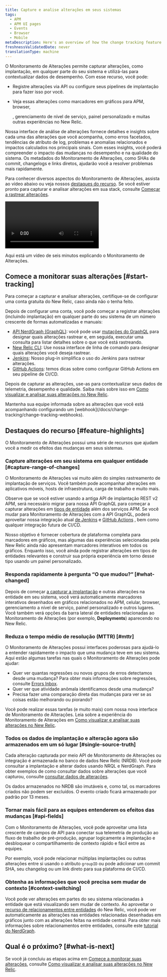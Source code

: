 ```yaml
---
title: Capture e analise alterações em seus sistemas
tags:
  - APM
  - APM UI pages
  - Events
  - Browser
  - Mobile
metaDescription: Here's an overview of how the change tracking feature can help you analyze the effects of recent changes on your users and systems.
freshnessValidatedDate: never
translationType: machine
---
```



O Monitoramento de Alterações permite capturar alterações, como implantação, em qualquer parte do seu sistema e utilizá-las para contextualizar dados de desempenho. Com esse recurso, você pode:

* Registre alterações via API ou configure seus pipelines de implantação para fazer isso por você.

* Veja essas alterações como marcadores em gráficos para APM, browser,

  <InlinePopover type="mobile"/>

  , gerenciamento de nível de serviço, painel personalizado e muitas outras experiências no New Relic.

Nossa interface de análise de alterações fornece detalhes e insights sobre cada uma das alterações que você acompanha, como erros facetados, tendências de atributo de log, problemas e anomalias relacionados e impactos calculados nos principais sinais. Com esses insights, você poderá compreender o impacto das mudanças no desempenho e na qualidade do sistema. Os metadados do Monitoramento de Alterações, como SHAs de commit, changelogs e links diretos, ajudarão você a resolver problemas mais rapidamente.

Para conhecer diversos aspectos do Monitoramento de Alterações, assista ao vídeo abaixo ou veja nossos [destaques do recurso](#feature-highlights). Se você estiver pronto para capturar e analisar alterações em sua stack, consulte [Começar a rastrear alterações](#start-tracking).

<Video
  id="ikRUKJf7hyU"
  type="youtube"
/>

<figcaption>
  Aqui está um vídeo de seis minutos explicando o Monitoramento de Alterações.
</figcaption>

## Comece a monitorar suas alterações [#start-tracking]

Para começar a capturar e analisar alterações, certifique-se de configurar uma conta gratuita do New Relic, caso ainda não o tenha feito.

<InlineSignup/>

Depois de configurar uma conta, você pode começar a registrar alterações (incluindo implantação) em qualquer parte do seu sistema de um número crescente de formas automatizadas e manuais:

* [API NerdGraph (GraphQL)](/docs/change-tracking/change-tracking-graphql): você pode usar [mutações do GraphQL](/docs/apis/nerdgraph/get-started/nerdgraph-explorer/#mutations) para designar quais alterações rastrear e, em seguida, executar uma consulta para listar detalhes sobre o que você está rastreando.
* [New Relic CLI](/docs/change-tracking/change-tracking-cli): Use nossa interface de linha de comando para designar quais alterações você deseja rastrear.
* [Jenkins](/docs/change-tracking/ci-cd/change-tracking-jenkins): Nosso plug-in simplifica o uso do Jenkins para rastrear alterações.
* [GitHub Actions](/docs/change-tracking/ci-cd/change-tracking-github-actions): temos dicas sobre como configurar GitHub Actions em seu pipeline de CI/CD.

Depois de capturar as alterações, use-as para contextualizar seus dados de telemetria, desempenho e qualidade. Saiba mais sobre isso em [Como visualizar e analisar suas alterações no New Relic](/docs/change-tracking/change-tracking-view-analyze/).

<Callout variant="tip">
  Mantenha sua equipe informada sobre as alterações que você está acompanhando configurando um [webhook](/docs/change-tracking/change-tracking-webhooks).
</Callout>

## Destaques do recurso [#feature-highlights]

O Monitoramento de Alterações possui uma série de recursos que ajudam você a medir os efeitos das mudanças em seus sistemas.

### Capture alterações em seu sistema em qualquer entidade [#capture-range-of-changes]

O Monitoramento de Alterações vai muito além do simples rastreamento de implantação de <InlinePopover type="apm"/>serviços. Você também pode acompanhar alterações em aplicativos móveis, hosts de infraestrutura, carga de trabalho e muito mais.

Observe que se você estiver usando a antiga API de implantação REST v2 APM, será necessário migrar para nossa API GraphQL para começar a capturar alterações em [tipos de entidade](/docs/new-relic-solutions/new-relic-one/core-concepts/what-entity-new-relic/#find) além dos serviços APM. Se você mudar para Monitoramento de Alterações com a API GraphQL, poderá aproveitar nossa integração atual [de Jenkins](/docs/change-tracking/ci-cd/change-tracking-jenkins) e [GitHub Actions](/docs/change-tracking/ci-cd/change-tracking-github-actions) , bem como qualquer integração futura de CI/CD.

Nosso objetivo é fornecer cobertura de plataforma completa para marcadores em gráficos, mas algumas das experiências selecionadas pela New Relic ainda não apresentam marcadores interativos em todos os gráficos. Enquanto isso, você ainda pode registrar alterações em tipos de entidades relevantes e construir sua própria experiência em torno desse tipo usando um painel personalizado.

### Responda rapidamente à pergunta “O que mudou?” [#what-changed]

Depois de começar [a capturar a implantação](#start-tracking) e outras alterações na entidade em seu sistema, você verá automaticamente marcadores interativos desenhados em gráficos relacionados no APM, celular, browser, gerenciamento a nível de serviço, painel personalizado e outros lugares. Você também verá opções da barra lateral de entidades relacionadas ao Monitoramento de Alterações (por exemplo, <DoNotTranslate>**Deployments**</DoNotTranslate>) aparecendo no New Relic.

### Reduza o tempo médio de resolução (MTTR) [#mttr]

O Monitoramento de Alterações possui interfaces poderosas para ajudá-lo a entender rapidamente o impacto que uma mudança teve em seu sistema. Aqui estão algumas tarefas nas quais o Monitoramento de Alterações pode ajudar:

* Quer ver quantas regressões ou novos grupos de erros detectamos desde uma mudança? Para obter mais informações sobre regressões, consulte [Errors Inbox](/docs/errors-inbox/errors-inbox/#status).
* Quer ver que atividade anômala identificamos desde uma mudança?
* Precisa fazer uma comparação direta das mudanças para ver se as coisas estão melhorando ou piorando?

Você pode realizar essas tarefas (e muito mais) com nossa nova interface de Monitoramento de Alterações. Leia sobre a experiência do Monitoramento de Alterações em [Como visualizar e analisar suas alterações no New Relic](/docs/change-tracking/change-tracking-view-analyze/).

### Todos os dados de implantação e alteração agora são armazenados em um só lugar [#single-source-truth]

Cada alteração capturada por meio API de Monitoramento de Alterações ou integração é armazenada no banco de dados New Relic (NRDB). Você pode consultar a implantação e alterar dados usando NRQL e NerdGraph. Para obter exemplos de como consultar dados sobre alterações que você capturou, consulte [consultar dados de alterações](/docs/change-tracking/change-tracking-view-analyze/#query-deployments).

<Callout variant="tip">
  Os dados armazenados no NRDB são imutáveis e, como tal, os marcadores criados não podem ser excluídos. O evento criado ficará armazenado por padrão por 13 meses.
</Callout>

### Tornar mais fácil para as equipes entenderem os efeitos das mudanças [#api-fields]

Com o Monitoramento de Alterações, você pode aproveitar uma lista crescente de campos de API para conectar sua telemetria de produção ao fluxo de trabalho de pré-produção, agrupar logicamente a implantação e desbloquear o compartilhamento de contexto rápido e fácil entre as equipes.

Por exemplo, você pode relacionar múltiplas implantações ou outras alterações entre si usando o atributo `groupID` ou pode adicionar um commit SHA, seu changelog ou um link direto para sua plataforma de CI/CD.

### Obtenha as informações que você precisa sem mudar de contexto [#context-switching]

Você pode ver alterações em partes do seu sistema relacionadas à entidade que está visualizando sem mudar de contexto. Ao aproveitar o [recurso de relacionamentos entre entidades](/docs/apis/nerdgraph/examples/nerdgraph-relationships-api-tutorial/) do New Relic, você pode ver automaticamente as alterações nas entidades relacionadas desenhadas em gráficos junto com as alterações feitas na entidade central. Para obter mais informações sobre relacionamentos entre entidades, consulte este [tutorial do NerdGraph](/docs/apis/nerdgraph/examples/nerdgraph-relationships-api-tutorial/).

## Qual é o próximo? [#what-is-next]

Se você já concluiu as etapas acima em [Comece a monitorar suas alterações](#start-tracking), consulte [Como visualizar e analisar suas alterações no New Relic](/docs/change-tracking/change-tracking-view-analyze/).